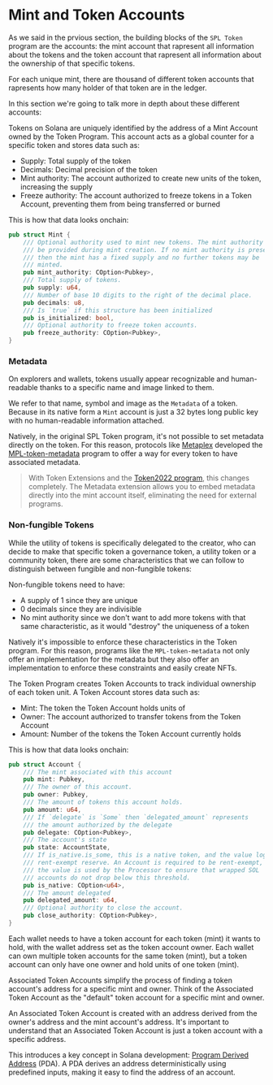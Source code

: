 
# Mint and Token Accounts

As we said in the prvious section, the building blocks of the `SPL Token` program are the accounts: the mint account that rapresent all information about the tokens and the token account that rapresent all information about the ownership of that specific tokens.

For each unique mint, there are thousand of different token accounts that rapresents how many holder of that token are in the ledger. 

In this section we're going to talk more in depth about these different accounts:

<ArticleSection name="The Mint Account" id="the-mint-account" level="h2" />

Tokens on Solana are uniquely identified by the address of a Mint Account owned by the Token Program. This account acts as a global counter for a specific token and stores data such as:
- Supply: Total supply of the token
- Decimals: Decimal precision of the token
- Mint authority: The account authorized to create new units of the token, increasing the supply
- Freeze authority: The account authorized to freeze tokens in a Token Account, preventing them from being transferred or burned

This is how that data looks onchain:

```rust
pub struct Mint {
    /// Optional authority used to mint new tokens. The mint authority may only
    /// be provided during mint creation. If no mint authority is present
    /// then the mint has a fixed supply and no further tokens may be
    /// minted.
    pub mint_authority: COption<Pubkey>,
    /// Total supply of tokens.
    pub supply: u64,
    /// Number of base 10 digits to the right of the decimal place.
    pub decimals: u8,
    /// Is `true` if this structure has been initialized
    pub is_initialized: bool,
    /// Optional authority to freeze token accounts.
    pub freeze_authority: COption<Pubkey>,
}
```

### Metadata

On explorers and wallets, tokens usually appear recognizable and human-readable thanks to a specific name and image linked to them.

We refer to that name, symbol and image as the `Metadata` of a token. Because in its native form a `Mint` account is just a 32 bytes long public key with no human-readable information attached.

Natively, in the original SPL Token program, it's not possible to set metadata directly on the token. For this reason, protocols like [Metaplex](https://www.metaplex.com/) developed the [MPL-token-metadata](https://github.com/metaplex-foundation/mpl-token-metadata) program to offer a way for every token to have associated metadata.

> With Token Extensions and the [Token2022 program](en/courses/token-2022-program), this changes completely. The Metadata extension allows you to embed metadata directly into the mint account itself, eliminating the need for external programs.

### Non-fungible Tokens

While the utility of tokens is specifically delegated to the creator, who can decide to make that specific token a governance token, a utility token or a community token, there are some characteristics that we can follow to distinguish between fungible and non-fungible tokens:

Non-fungible tokens need to have:
- A supply of 1 since they are unique
- 0 decimals since they are indivisible
- No mint authority since we don't want to add more tokens with that same characteristic, as it would "destroy" the uniqueness of a token

Natively it's impossible to enforce these characteristics in the Token program. For this reason, programs like the `MPL-token-metadata` not only offer an implementation for the metadata but they also offer an implementation to enforce these constraints and easily create NFTs.

<ArticleSection name="The Token Account" id="the-token-account" level="h2" />

The Token Program creates Token Accounts to track individual ownership of each token unit. A Token Account stores data such as:
- Mint: The token the Token Account holds units of
- Owner: The account authorized to transfer tokens from the Token Account
- Amount: Number of the tokens the Token Account currently holds

This is how that data looks onchain:

```rust
pub struct Account {
    /// The mint associated with this account
    pub mint: Pubkey,
    /// The owner of this account.
    pub owner: Pubkey,
    /// The amount of tokens this account holds.
    pub amount: u64,
    /// If `delegate` is `Some` then `delegated_amount` represents
    /// the amount authorized by the delegate
    pub delegate: COption<Pubkey>,
    /// The account's state
    pub state: AccountState,
    /// If is_native.is_some, this is a native token, and the value logs the
    /// rent-exempt reserve. An Account is required to be rent-exempt, so
    /// the value is used by the Processor to ensure that wrapped SOL
    /// accounts do not drop below this threshold.
    pub is_native: COption<u64>,
    /// The amount delegated
    pub delegated_amount: u64,
    /// Optional authority to close the account.
    pub close_authority: COption<Pubkey>,
}
```

Each wallet needs to have a token account for each token (mint) it wants to hold, with the wallet address set as the token account owner. Each wallet can own multiple token accounts for the same token (mint), but a token account can only have one owner and hold units of one token (mint).

<ArticleSection name="The Associated Token Account" id="the-associated-token-account" level="h2" />

Associated Token Accounts simplify the process of finding a token account's address for a specific mint and owner. Think of the Associated Token Account as the "default" token account for a specific mint and owner.

An Associated Token Account is created with an address derived from the owner's address and the mint account's address. It's important to understand that an Associated Token Account is just a token account with a specific address.

This introduces a key concept in Solana development: [Program Derived Address](https://solana.com/docs/core/pda) (PDA). A PDA derives an address deterministically using predefined inputs, making it easy to find the address of an account. 